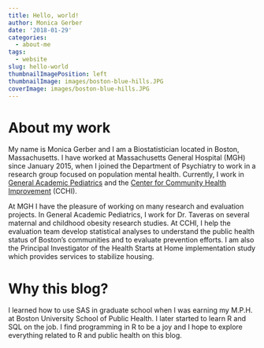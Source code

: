 ```yaml
---
title: Hello, world!
author: Monica Gerber
date: '2018-01-29'
categories:
  - about-me
tags:
  - website
slug: hello-world
thumbnailImagePosition: left
thumbnailImage: images/boston-blue-hills.JPG
coverImage: images/boston-blue-hills.JPG
---
```


# About my work

My name is Monica Gerber and I am a Biostatistician located in Boston, Massachusetts. I have worked at Massachusetts General Hospital (MGH) since January 2015, when I joined the Department of Psychiatry to work in a research group focused on population mental health. Currently, I work in [General Academic Pediatrics](http://www.massgeneral.org/children/research/researchlab.aspx?id=1577) and the [Center for Community Health Improvement](http://www.massgeneral.org/cchi/) (CCHI).

At MGH I have the pleasure of working on many research and evaluation projects. In General Academic Pediatrics, I work for Dr. Taveras on several maternal and childhood obesity research studies. At CCHI, I help the evaluation team develop statistical analyses to understand the public health status of Boston's communities and to evaluate prevention efforts. I am also the Principal Investigator of the Health Starts at Home implementation study which provides services to stabilize housing.


# Why this blog?

I learned how to use SAS in graduate school when I was earning my M.P.H. at Boston University School of Public Health. I later started to learn R and SQL on the job. I find programming in R to be a joy and I hope to explore everything related to R and public health on this blog.
